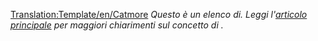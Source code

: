 <noinclude>[[Translation:Template/en/Catmore]]</noinclude>
''Questo è un elenco di{{PAGENAME}}. Leggi l'[[Main/en/{{PAGENAME}}|articolo principale]] per maggiori chiarimenti sul concetto di {{PAGENAME}}.''